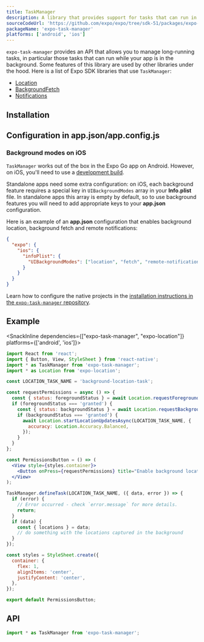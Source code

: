 ```yaml
---
title: TaskManager
description: A library that provides support for tasks that can run in the background.
sourceCodeUrl: 'https://github.com/expo/expo/tree/sdk-51/packages/expo-task-manager'
packageName: 'expo-task-manager'
platforms: ['android', 'ios']
---
```



`expo-task-manager` provides an API that allows you to manage long-running tasks, in particular those tasks that can run while your app is in the background. Some features of this library are used by other libraries under the hood. Here is a list of Expo SDK libraries that use `TaskManager`:

- [Location](location.mdx)
- [BackgroundFetch](background-fetch.mdx)
- [Notifications](notifications.mdx)

## Installation

<APIInstallSection />

## Configuration in app.json/app.config.js

### Background modes on iOS

`TaskManager` works out of the box in the Expo Go app on Android. However, on iOS, you'll need to use a [development build](/develop/development-builds/introduction/).

Standalone apps need some extra configuration: on iOS, each background feature requires a special key in `UIBackgroundModes` array in your **Info.plist** file. In standalone apps this array is empty by default, so to use background features you will need to add appropriate keys to your **app.json** configuration.

Here is an example of an **app.json** configuration that enables background location, background fetch and remote notifications:

```json app.json
{
  "expo": {
    "ios": {
      "infoPlist": {
        "UIBackgroundModes": ["location", "fetch", "remote-notification"]
      }
    }
  }
}
```

<ConfigReactNative>

Learn how to configure the native projects in the [installation instructions in the `expo-task-manager` repository](https://github.com/expo/expo/tree/main/packages/expo-task-manager#installation-in-bare-ios-react-native-project).

</ConfigReactNative>

## Example

<SnackInline dependencies={["expo-task-manager", "expo-location"]} platforms={['android', 'ios']}>

```jsx
import React from 'react';
import { Button, View, StyleSheet } from 'react-native';
import * as TaskManager from 'expo-task-manager';
import * as Location from 'expo-location';

const LOCATION_TASK_NAME = 'background-location-task';

const requestPermissions = async () => {
  const { status: foregroundStatus } = await Location.requestForegroundPermissionsAsync();
  if (foregroundStatus === 'granted') {
    const { status: backgroundStatus } = await Location.requestBackgroundPermissionsAsync();
    if (backgroundStatus === 'granted') {
      await Location.startLocationUpdatesAsync(LOCATION_TASK_NAME, {
        accuracy: Location.Accuracy.Balanced,
      });
    }
  }
};

const PermissionsButton = () => (
  <View style={styles.container}>
    <Button onPress={requestPermissions} title="Enable background location" />
  </View>
);

TaskManager.defineTask(LOCATION_TASK_NAME, ({ data, error }) => {
  if (error) {
    // Error occurred - check `error.message` for more details.
    return;
  }
  if (data) {
    const { locations } = data;
    // do something with the locations captured in the background
  }
});

const styles = StyleSheet.create({
  container: {
    flex: 1,
    alignItems: 'center',
    justifyContent: 'center',
  },
});

export default PermissionsButton;
```

</SnackInline>

## API

```js
import * as TaskManager from 'expo-task-manager';
```

<APISection packageName="expo-task-manager" apiName="TaskManager" />
